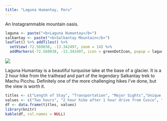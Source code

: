 ```yaml
---
title: "Laguna Humantay, Peru"
---
```


An Instagrammable mountain oasis.

```r
laguna <- paste("<b>Laguna Humantay</b>")
salkantay <- paste("<b>Salkantay Mountain</b>")
leaflet() %>% addTiles() %>%
  setView(-72.569038, -13.342497, zoom = 14) %>%
  addMarkers(-72.569038, -13.342497, icon = greenDotIcon, popup = laguna) 
```

![](./images/Humantay/humantay11.png)

Laguna Humantay is a beautiful turquoise lake at the base of a glacier. It is a 2 hour hike from the trailhead and part of the legendary Salkantay trek to Machu Picchu. Definitely one of the more challenging hikes I've done, but the view is worth it.

```r
titles <- c("Length of Stay", "Transportation", "Major Sights","Unique Foods", "Restaurant Recommendations")
values <- c("Two hours", "2 hour hike after 1 hour drive from Cusco", "The lake", "", "")
df <- data.frame(titles, values)
library(knitr)
kable(df, col.names = NULL)
```

